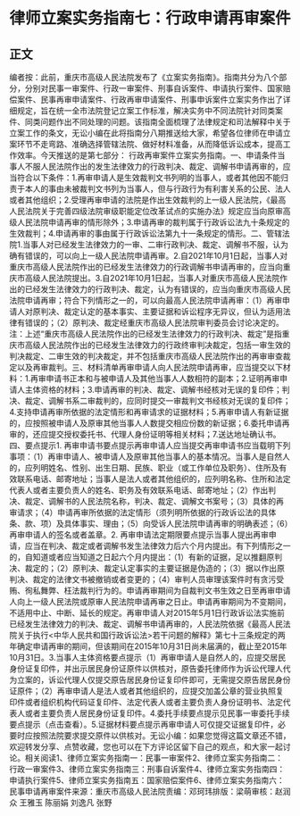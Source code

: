 # 律师立案实务指南七：行政申请再审案件
## 正文
编者按：此前，重庆市高级人民法院发布了《立案实务指南》。指南共分为八个部分，分别对民事一审案件、行政一审案件、刑事自诉案件、申请执行案件、国家赔偿案件、民事再审申请案件、行政再审申请案件、刑事申诉案件立案实务作出了详细规定，旨在统一全市法院登记立案工作标准，解决实务中不同法院针对同类案件、同类问题作出不同处理的问题。该指南全面梳理了法律规定和司法解释中关于立案工作的条文，无讼小编在此将指南分八期推送给大家，希望各位律师在申请立案环节不走弯路、准确选择管辖法院、做好材料准备，从而降低诉讼成本，提高工作效率。今天推送的是第七部分： 行政再审案件立案实务指南。一、申请条件当事人不服人民法院作出的发生法律效力的行政判决、裁定、调解书申请再审的，应当符合以下条件：1.再审申请人是生效裁判文书列明的当事人，或者其他因不能归责于本人的事由未被裁判文书列为当事人，但与行政行为有利害关系的公民、法人或者其他组织；2.受理再审申请的法院是作出生效裁判的上一级人民法院，《最高人民法院关于完善四级法院审级职能定位改革试点的实施办法》规定应当向原审高级人民法院申请再审的情形除外；3.申请再审的裁判属于行政诉讼法九十条规定的生效裁判；4.申请再审的事由属于行政诉讼法第九十一条规定的情形。二、管辖法院1.当事人对已经发生法律效力的一审、二审行政判决、裁定、调解书不服，认为确有错误的，可以向上一级人民法院申请再审。2.自2021年10月1日起，当事人对重庆市高级人民法院作出的已经发生法律效力的行政调解书申请再审的，应当向重庆市高级人民法院提出。3.自2021年10月1日起，当事人对重庆市高级人民法院作出的已经发生法律效力的行政判决、裁定，认为有错误的，应当向重庆市高级人民法院申请再审；符合下列情形之一的，可以向最高人民法院申请再审：（1）再审申请人对原判决、裁定认定的基本事实、主要证据和诉讼程序无异议，但认为适用法律有错误的；（2）原判决、裁定经重庆市高级人民法院审判委员会讨论决定的。注：上述“重庆市高级人民法院作出的已经发生法律效力的行政判决、裁定”是指重庆市高级人民法院作出的已经发生法律效力的行政终审判决裁定，包括一审生效的判决裁定、二审生效的判决裁定，并不包括重庆市高级人民法院作出的再审审查裁定以及再审裁判。三、材料清单再审申请人向人民法院申请再审，应当提交以下材料：1.再审申请书正本和与被申请人及其他当事人人数相符的副本；2.证明再审申请人主体资格的材料；3.申请再审的判决、裁定、调解书经核对无误的复印件；判决、裁定、调解书系二审裁判的，应同时提交一审裁判文书经核对无误的复印件；4.支持申请再审所依据的法定情形和再审请求的证据材料；5.再审申请人有新证据的，应按照被申请人及原审其他当事人人数提交相应份数的新证据；6.委托申请再审的，还应提交授权委托书、代理人身份证明等相关材料；7.送达地址确认书。四、要点提示1. 再审申请书要点提示再审申请人应当提交再审申请书应当载明下列事项：（1）再审申请人、被申请人及原审其他当事人的基本情况。当事人是自然人的，应列明姓名、性别、出生日期、民族、职业（或工作单位及职务）、住所及有效联系电话、邮寄地址；当事人是法人或者其他组织的，应列明名称、住所和法定代表人或者主要负责人的姓名、职务及有效联系电话、邮寄地址；（2）作出判决、裁定、调解书的人民法院名称，判决、裁定、调解文书案号；（3）具体的再审请求；（4）申请再审所依据的法定情形（须列明所依据的行政诉讼法的具体条、款、项）及具体事实、理由；（5）向受诉人民法院申请再审的明确表述；（6）再审申请人的签名或者盖章。2. 再审申请法定期限要点提示当事人提出再审申请，应当在判决、裁定或者调解书发生法律效力后六个月内提出。有下列情形之一的，自知道或者应当知道之日起六个月内提出：（1）有新的证据，足以推翻原判决、裁定的；（2）原判决、裁定认定事实的主要证据是伪造的；（3）据以作出原判决、裁定的法律文书被撤销或者变更的；（4）审判人员审理该案件时有贪污受贿、徇私舞弊、枉法裁判行为的。申请再审期间为自裁判文书生效之日至再审申请人向上一级人民法院或原审人民法院申请再审之日止。申请再审期间为不变期间，不适用中止、中断、延长的规定。再审申请人对2015年5月1日行政诉讼法实施前已经发生法律效力的判决、裁定、调解书申请再审的，人民法院依据《最高人民法院关于执行<中华人民共和国行政诉讼法>若干问题的解释》第七十三条规定的两年确定申请再审的期间，但该期间在2015年10月31日尚未届满的，截止至2015年10月31日。3.当事人主体资格要点提示（1）再审申请人是自然人的，应提交居民身份证复印件，并出示居民身份证原件以供核对，原告委托律师作为诉讼代理人代为立案的，诉讼代理人仅提交原告居民身份证复印件即可，无需提交原告居民身份证原件；（2）再审申请人是法人或者其他组织的，应提交加盖公章的营业执照复印件或者组织机构代码证复印件、法定代表人或者主要负责人身份证明书、法定代表人或者主要负责人居民身份证复印件。4.委托手续要点提示见民事一审委托手续要点提示（点击查看）。5.证据材料要点提示再审申请人可仅提交证据复印件，必要时应按照法院要求提交原件以供核对。无讼小编：如果您觉得这篇文章还不错，欢迎转发分享、点赞收藏，您也可以在下方评论区留下自己的观点，和大家一起讨论。相关阅读1、律师立案实务指南一：民事一审案件2、律师立案实务指南二：行政一审案件3、律师立案实务指南三：刑事自诉案件4、律师立案实务指南四：申请执行案件5、律师立案实务指南五：国家赔偿案件6、律师立案实务指南六：民事申请再审案件来源：重庆市高级人民法院责编：邓珂玮排版：梁萌审核：赵润众 王雅玉 陈丽娟 刘逸凡 张野